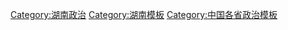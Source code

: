 [[Category:湖南政治|Category:湖南政治]]
[[Category:湖南模板|Category:湖南模板]]
[[Category:中国各省政治模板|Category:中国各省政治模板]]